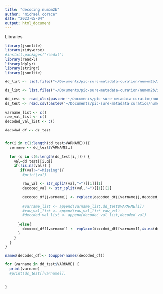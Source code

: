 ```yaml
---
title: "decoding numom2b"
author: "michael corace"
date: "2023-05-04"
output: html_document
---
```


Libraries
```r
library(jsonlite)
library(tidyverse)
#install.packages("readxl")
library(readxl)
library(dplyr)
library(stringr)
library(jsonlite)
```



```r

dd_list <- list.files("~/Documents/pic-sure-metadata-curation/numom2b/inputs/data_dictionaries")

ds_list <- list.files("~/Documents/pic-sure-metadata-curation/numom2b/inputs/datasets")

```

```r

dd_test <- read_xlsx(paste0("~/Documents/pic-sure-metadata-curation/numom2b/inputs/data_dictionaries/", dd_list[1])) 
ds_test <- read.csv(paste0("~/Documents/pic-sure-metadata-curation/numom2b/inputs/datasets/", ds_list[1]), sep = "\t")

```

```r

varname_list <- c()
raw_val_list <- c()
decoded_val_list <- c()

decoded_df <- ds_test


for(i in c(1:length(dd_test$VARNAME))){
  varname <- dd_test$VARNAME[i]
  
  for (q in c(6:length(dd_test[i,]))) {
    val=dd_test[[i,q]]
    if(!is.na(val)) {
       if(val!="=Missing"){
        #print(val)
      
        raw_val <- str_split(val,"=")[[1]][1]
        decoded_val <- str_split(val,"=")[[1]][2]
      
        decoded_df[[varname]] <- replace(decoded_df[[varname]],decoded_df[[varname]]==raw_val,decoded_val)
      
        #varname_list <- append(varname_list,dd_test$VARNAME[i])
        #raw_val_list <- append(raw_val_list,raw_val)
        #decoded_val_list <- append(decoded_val_list,decoded_val)
      
      }else{
        decoded_df[[varname]] <- replace(decoded_df[[varname]],is.na(decoded_df[[varname]]),"Missing")
      }
    }
  }
}

names(decoded_df)<- toupper(names(decoded_df))
```



```r
for (varname in dd_test$VARNAME) {
  print(varname)
  #print(ds_test[[varname]])
  
  
}

```
